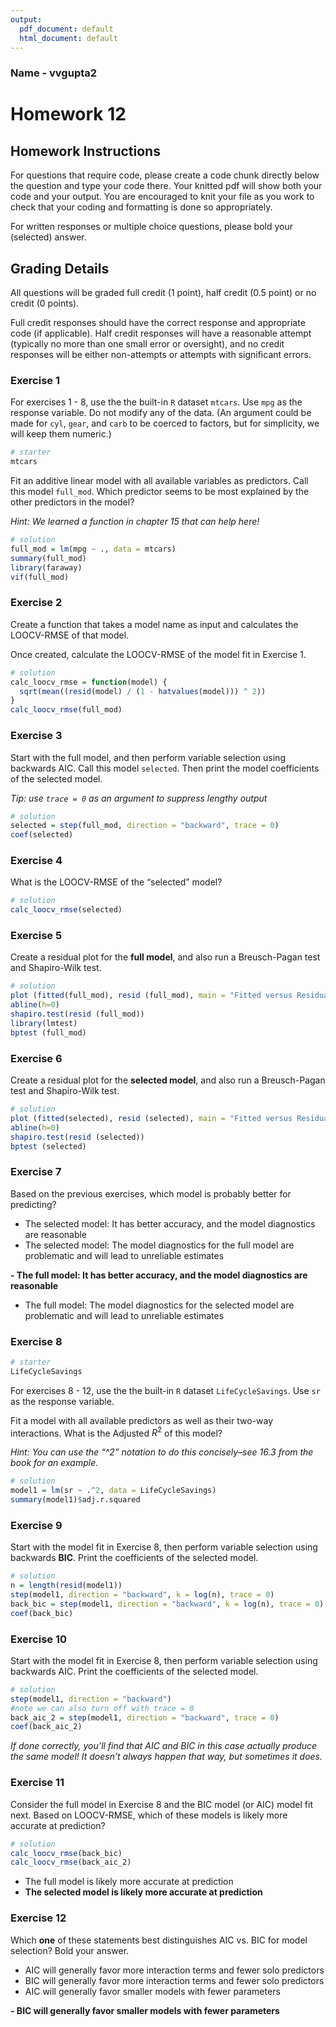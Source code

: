 ```yaml
---
output:
  pdf_document: default
  html_document: default
---
```


### Name - vvgupta2

# Homework 12

## Homework Instructions

For questions that require code, please create a code chunk directly below the question and type your code there. Your knitted pdf will show both your code and your output. You are encouraged to knit your file as you work to check that your coding and formatting is done so appropriately.

For written responses or multiple choice questions, please bold your (selected) answer. 

## Grading Details

All questions will be graded full credit (1 point), half credit (0.5 point) or no credit (0 points). 

Full credit responses should have the correct response and appropriate code (if applicable). Half credit responses will have a reasonable attempt (typically no more than one small error or oversight), and no credit responses will be either non-attempts or attempts with significant errors.

### Exercise 1

For exercises 1 - 8, use the the built-in `R` dataset `mtcars`. Use `mpg` as the response variable. Do not modify any of the data. (An argument could be made for `cyl`, `gear`, and `carb` to be coerced to factors, but for simplicity, we will keep them numeric.)

```r
# starter
mtcars
```

Fit an additive linear model with all available variables as predictors. Call this model `full_mod`. Which predictor seems to be most explained by the other predictors in the model?

_Hint: We learned a function in chapter 15 that can help here!_

```r
# solution
full_mod = lm(mpg ~ ., data = mtcars)
summary(full_mod)
library(faraway)
vif(full_mod)
```

### Exercise 2

Create a function that takes a model name as input and calculates the LOOCV-RMSE of that model.

Once created, calculate the LOOCV-RMSE of the model fit in Exercise 1.

```r
# solution
calc_loocv_rmse = function(model) {
  sqrt(mean((resid(model) / (1 - hatvalues(model))) ^ 2))
}
calc_loocv_rmse(full_mod)

```

### Exercise 3

Start with the full model, and then perform variable selection using backwards AIC. Call this model `selected`. Then print the model coefficients of the selected model.

_Tip: use `trace = 0` as an argument to suppress lengthy output_

```r
# solution
selected = step(full_mod, direction = "backward", trace = 0)
coef(selected)
```

### Exercise 4

What is the LOOCV-RMSE of the "selected" model?

```r
# solution
calc_loocv_rmse(selected)
```

### Exercise 5

Create a residual plot for the **full model**, and also run a Breusch-Pagan test and Shapiro-Wilk test.

```r
# solution
plot (fitted(full_mod), resid (full_mod), main = "Fitted versus Residuals plot", pch=20)
abline(h=0)
shapiro.test(resid (full_mod))
library(lmtest)
bptest (full_mod)
```

### Exercise 6

Create a residual plot for the **selected model**, and also run a Breusch-Pagan test and Shapiro-Wilk test.

```r
# solution
plot (fitted(selected), resid (selected), main = "Fitted versus Residuals plot", pch=20)
abline(h=0)
shapiro.test(resid (selected))
bptest (selected)
```

### Exercise 7

Based on the previous exercises, which model is probably better for predicting?

- The selected model: It has better accuracy, and the model diagnostics are reasonable
- The selected model: The model diagnostics for the full model are problematic and will lead to unreliable estimates

**- The full model: It has better accuracy, and the model diagnostics are reasonable**

- The full model: The model diagnostics for the selected model are problematic and will lead to unreliable estimates

### Exercise 8

```r
# starter
LifeCycleSavings
```

For exercises 8 - 12, use the the built-in `R` dataset `LifeCycleSavings`. Use `sr` as the response variable. 

Fit a model with all available predictors as well as their two-way interactions. What is the Adjusted $R^2$ of this model?

_Hint: You can use the "^2" notation to do this concisely--see 16.3 from the book for an example._

```r
# solution
model1 = lm(sr ~ .^2, data = LifeCycleSavings)
summary(model1)$adj.r.squared
```

### Exercise 9

Start with the model fit in Exercise 8, then perform variable selection using backwards **BIC**. Print the coefficients of the selected model.

```r
# solution
n = length(resid(model1))
step(model1, direction = "backward", k = log(n), trace = 0)
back_bic = step(model1, direction = "backward", k = log(n), trace = 0)
coef(back_bic)
```

### Exercise 10

Start with the model fit in Exercise 8, then perform variable selection using backwards AIC. Print the coefficients of the selected model.

```r
# solution
step(model1, direction = "backward")
#note we can also turn off with trace = 0
back_aic_2 = step(model1, direction = "backward", trace = 0)
coef(back_aic_2)
```

_If done correctly, you'll find that AIC and BIC in this case actually produce the same model! It doesn't always happen that way, but sometimes it does._

### Exercise 11

Consider the full model in Exercise 8 and the BIC model (or AIC) model fit next. Based on LOOCV-RMSE, which of these models is likely more accurate at prediction?

```r
# solution
calc_loocv_rmse(back_bic)
calc_loocv_rmse(back_aic_2)
```

- The full model is likely more accurate at prediction
- **The selected model is likely more accurate at prediction**

### Exercise 12

Which **one** of these statements best distinguishes AIC vs. BIC for model selection? Bold your answer.

- AIC will generally favor more interaction terms and fewer solo predictors
- BIC will generally favor more interaction terms and fewer solo predictors
- AIC will generally favor smaller models with fewer parameters

**- BIC will generally favor smaller models with fewer parameters**

